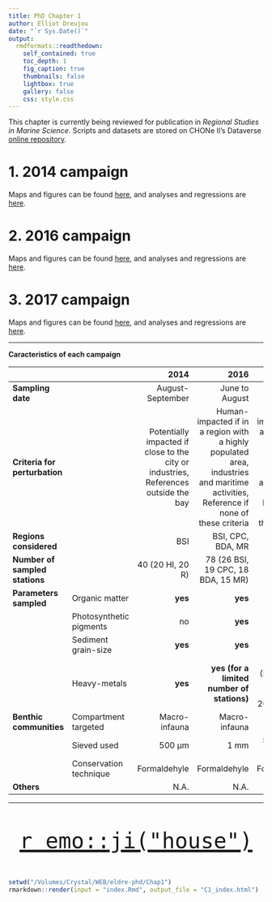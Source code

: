 ```yaml
---
title: PhD Chapter 1
author: Elliot Dreujou
date: "`r Sys.Date()`"
output:
  rmdformats::readthedown:
    self_contained: true
    toc_depth: 1
    fig_caption: true
    thumbnails: false
    lightbox: true
    gallery: false
    css: style.css
---
```


This chapter is currently being reviewed for publication in *Regional Studies in Marine Science*. Scripts and datasets are stored on CHONe II's Dataverse [online repository](https://doi.org/10.5683/SP2/5LJYXO).

# 1. 2014 campaign

Maps and figures can be found [here](https://eldre.github.io/eldre-phd/Chap1/C1_analyses_14A.html), and analyses and regressions are [here](https://eldre.github.io/eldre-phd/Chap1/C1_analyses_14B.html).

# 2. 2016 campaign

Maps and figures can be found [here](https://eldre.github.io/eldre-phd/Chap1/C1_analyses_16A.html), and analyses and regressions are [here](https://eldre.github.io/eldre-phd/Chap1/C1_analyses_16B.html).

# 3. 2017 campaign

Maps and figures can be found [here](https://eldre.github.io/eldre-phd/Chap1/C1_analyses_17A.html), and analyses and regressions are [here](https://eldre.github.io/eldre-phd/Chap1/C1_analyses_17B.html).

-----


**Caracteristics of each campaign**

|                                 |                         | 2014                                               | 2016                                               | 2017                                          |
|:--------------------------------|:------------------------|---------------------------------------------------:|---------------------------------------------------:|---------------------------------------------------:|
| **Sampling date**               |                         | August-September                                   | June to August                                     | July                                               |
| **Criteria for perturbation**   |                         | Potentially impacted if close to the city or industries, References outside the bay | Human-impacted if in a region with a highly populated area, industries and maritime activities, Reference if none of these criteria | Human-impacted if in a region with a highly populated area, industries and maritime activities, Reference if none of these criteria |
| **Regions considered**          |                         | BSI                                                | BSI, CPC, BDA, MR                                  | BSI, MR                                            |
| **Number of sampled stations**  |                         | 40 (20 HI, 20 R)                                   | 78 (26 BSI, 19 CPC, 18 BDA, 15 MR)                 | 126 (111 BSI, 15 MR)                               |
| **Parameters sampled**          | Organic matter          | **yes**                                            | **yes**                                            | **yes**                                            |
|                                 | Photosynthetic pigments | no                                                 | **yes**                                            | **yes**                                         |
|                                 | Sediment grain-size     | **yes**                                            | **yes**                                            | **yes**                                      |
|                                 | Heavy-metals            | **yes**                                            | **yes (for a limited number of stations)**         | no (interpolated based on 2014 and 2016 values) |
|  **Benthic communities**        | Compartment targeted    | Macro-infauna                                      | Macro-infauna                                      | Macro-infauna                                      |
|                                 | Sieved used             | 500 µm                                             | 1 mm                                               | 500 µm and 1 mm                                  |
|                                 | Conservation technique  | Formaldehyle                                       | Formaldehyle                                       | Formaldehyle                                            |
| **Others**                      |                         | N.A. | N.A. | N.A. |

-----


<center> <p style="font-size:50px">
[`r emo::ji("house")`](https://eldre.github.io/eldre-phd/)
</p> </center>

```r
setwd("/Volumes/Crystal/WEB/eldre-phd/Chap1")
rmarkdown::render(input = "index.Rmd", output_file = "C1_index.html")
```
